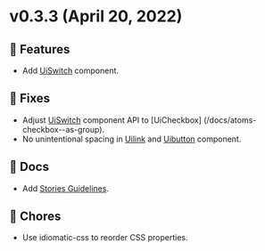 
<Meta title="Releases/v0.3.x/v0.3.3" />

# v0.3.3 (April 20, 2022)

## 🚀 Features
- Add [UiSwitch](/docs/molecules-switch--as-group) component.

## 🐛 Fixes
- Adjust [UiSwitch](/docs/molecules-switch--as-group) component API to [UiCheckbox] (/docs/atoms-checkbox--as-group).
- No unintentional spacing in [Uilink](/docs/atoms-link--large) and [Uibutton](/docs/atoms-button--circled) component.

## 📄 Docs
- Add [Stories Guidelines](/docs/contribute-stories-guidelines--page).

## 🧹 Chores
- Use idiomatic-css to reorder CSS properties.
